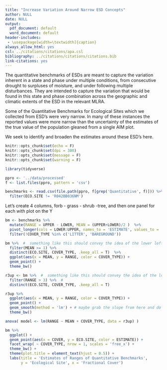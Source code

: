 ```yaml
---
title: "Increase Variation Around Narrow ESD Concepts"
author: NULL
date: NULL
output:
  pdf_document: default
  word_document: default
header-includes:
 - \usepackage[width=\textwidth]{caption}
always_allow_html: yes
csl: ../citations/citations/apa.csl
bibliography: ../citations/citations/citations.bib
link-citations: yes
---
```


The quantitative benchmarks of ESDs are meant to capture the variation inherent in a state and phase under multiple conditions, from consecutive drought to surpluses of moisture, and under following multiple disturbances. They are intended to capture the variation that would be found in this state and phase combination across the geographic and climatic extents of the ESD in the relevant MLRA. 

Some of the Quantitative Benchmarks for Ecological Sites which we collected from ESD's were very narrow. In many of these instances the reported values were more narrow than the uncertainty of the estimates of the true value of the population gleaned from a single AIM plot. 

We seek to identify and broaden the estimates around these ESD's here. 

```r
knitr::opts_chunk$set(echo = F)
knitr::opts_chunk$set(dpi = 300) 
knitr::opts_chunk$set(message = F)
knitr::opts_chunk$set(warning = F)
```


```r
library(tidyverse)
```


```r
ppro <- '../data/processed'
f <- list.files(ppro, pattern = 'csv')

benchmarks <- read.csv(file.path(ppro, f[grep('Quantitative', f)])) %>% 
  filter(ECO.SITE != 'R042BB036NM')
```


Let's create 4 columns, forb - grass - shrub -tree, and then one panel for each with plot on the Y
```r

bm <- benchmarks %>% 
  mutate(RANGE = UPPER - LOWER, MEAN = (UPPER+LOWER)/2 )  %>% 
  pivot_longer(cols = LOWER:UPPER, names_to = 'ESTIMATE', values_to = 'COVER')  %>% 
  filter(!COVER_TYPE %in% c('LITTER', 'BAREGROUND'))

bm %>%  #  something like this should convey the idea of the lower left quad being off... 
  filter(MEAN >= 1) %>% 
  distinct(ECO.SITE, COVER_TYPE, .keep_all = T)  %>% 
  ggplot(aes(x = MEAN, y = RANGE, color = COVER_TYPE)) +
  geom_point() +
  theme_bw()

r3up <- bm %>%  #  something like this should convey the idea of the lower left quad being off... 
  filter(RANGE > 3) %>%  #
  distinct(ECO.SITE, COVER_TYPE, .keep_all = T) 

r3up %>% 
  ggplot(aes(x = MEAN, y = RANGE, color = COVER_TYPE)) +
  geom_point() +
  geom_smooth(method = 'lm') + # maybe grab the slope from here and do some dummy var for it...
  theme_bw()

anova( model <- lm(RANGE ~ MEAN + COVER_TYPE, data = r3up) ) 

```


```r
bm %>% 
  ggplot() +
  geom_point(aes(x = COVER, y = ECO.SITE, color = ESTIMATE)) +
  facet_wrap( ~ COVER_TYPE, nrow = 1, scales = 'free_x') +
  theme_bw() + 
  theme(plot.title = element_text(hjust = 0.5)) +
  labs(title = 'Estimates of Ranges of Quantitative Benchmarks',
       y = 'Ecological Site', x = 'Fractional Cover')

```


